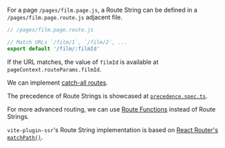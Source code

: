 For a page `/pages/film.page.js`, a Route String can be defined in a `/pages/film.page.route.js` adjacent file.

```js
// /pages/film.page.route.js

// Match URLs `/film/1`, `/film/2`, ...
export default '/film/:filmId'
```

If the URL matches, the value of `filmId` is available at `pageContext.routeParams.filmId`.

We can implement [catch-all routes](/catch-all).

The precedence of Route Strings is showcased at [`precedence.spec.ts`](https://github.com/brillout/vite-plugin-ssr/blob/master/vite-plugin-ssr/shared/route/precedence.spec.ts).

For more advanced routing, we can use [Route Functions](/route-function) instead of Route Strings.

`vite-plugin-ssr`'s Route String implementation is based on [React Router's `matchPath()`](https://reactrouter.com/web/api/matchPath).
